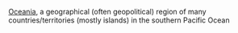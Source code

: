 [[Oceania]], a geographical (often geopolitical) region of many countries/territories (mostly islands) in the southern Pacific Ocean